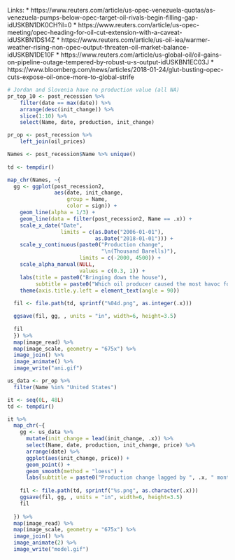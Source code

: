 
Links:
  * https://www.reuters.com/article/us-opec-venezuela-quotas/as-venezuela-pumps-below-opec-target-oil-rivals-begin-filling-gap-idUSKBN1DK0CH?il=0
  * https://www.reuters.com/article/us-opec-meeting/opec-heading-for-oil-cut-extension-with-a-caveat-idUSKBN1DS14Z
  * https://www.reuters.com/article/us-oil-iea/warmer-weather-rising-non-opec-output-threaten-oil-market-balance-idUSKBN1DE10F
  * https://www.reuters.com/article/us-global-oil/oil-gains-on-pipeline-outage-tempered-by-robust-u-s-output-idUSKBN1EC03J
  * https://www.bloomberg.com/news/articles/2018-01-24/glut-busting-opec-cuts-expose-oil-once-more-to-global-strife

```r
# Jordan and Slovenia have no production value (all NA)
pr_top_10 <- post_recession %>%
    filter(date == max(date)) %>%
    arrange(desc(init_change)) %>%
    slice(1:10) %>%
    select(Name, date, production, init_change)

pr_op <- post_recession %>%
    left_join(oil_prices)

Names <- post_recession$Name %>% unique()
  
td <- tempdir()

map_chr(Names, ~{
  gg <- ggplot(post_recession2,
               aes(date, init_change,
                   group = Name,
                   color = sign)) +
    geom_line(alpha = 1/3) +
    geom_line(data = filter(post_recession2, Name == .x)) +
    scale_x_date("Date",
                 limits = c(as.Date("2006-01-01"),
                            as.Date("2018-01-01"))) +
    scale_y_continuous(paste0("Production change",
                              "\n(Thousand Barells)"),
                       limits = c(-2000, 4500)) +
    scale_alpha_manual(NULL,
                       values = c(0.3, 1)) +
    labs(title = paste0("Bringing down the house"),
         subtitle = paste0("Which oil producer caused the most havoc for oil prices?")) +
    theme(axis.title.y.left = element_text(angle = 90))
  
  fil <- file.path(td, sprintf("%04d.png", as.integer(.x)))

  ggsave(fil, gg, , units = "in", width=6, height=3.5)
  
  fil
  }) %>% 
  map(image_read) %>%
  map(image_scale, geometry = "675x") %>%
  image_join() %>% 
  image_animate() %>% 
  image_write("ani.gif")
```

```r
us_data <- pr_op %>%
  filter(Name %in% "United States")

it <- seq(0L, 48L)
td <- tempdir()

it %>%
  map_chr(~{
    gg <- us_data %>%
      mutate(init_change = lead(init_change, .x)) %>%
      select(Name, date, production, init_change, price) %>%
      arrange(date) %>%
      ggplot(aes(init_change, price)) +
      geom_point() +
      geom_smooth(method = "loess") +
      labs(subtitle = paste0("Production change lagged by ", .x, " months"))
    
    fil <- file.path(td, sprintf("%s.png", as.character(.x)))
    ggsave(fil, gg, , units = "in", width=6, height=3.5)
    fil
    
  }) %>%
  map(image_read) %>%
  map(image_scale, geometry = "675x") %>%
  image_join() %>%
  image_animate(2) %>%
  image_write("model.gif")
```
